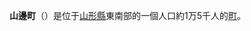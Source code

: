 {{日本町村|
自治體名=山邊|
町村=町|
圖像=[[File:Uzen-Yamabe-stn.jpg|240px]]|
圖像說明=[[羽前山邊站|羽前山邊站]]|
町村章=|
日文原名=山辺町|
平假名=やまのべまち|
羅馬字拼音=Yamanobe-machi|
都道府縣=山形縣|
支廳=|
郡=東村山郡|
編號=06301-0|
面積=61.36|
邊界未定=|
人口=15,359|
統計時間= |
自治體=[[山形市|山形市]]、[[天童市|天童市]]、[[南陽市|南陽市]]、<br />[[中山町|中山町]]、[[大江町|大江町]]、[[朝日町_(山形縣)|朝日町]]、<br />[[白鷹町|白鷹町]]|
樹=キャラボク|
花=龍膽|
鳥=|
其他象徵物= |
其他象徵= |
郵遞區號=990-0392|
所在地=東村山郡山辺町緑ヶ丘5番地|
電話號碼=23-667-1111|
外部連結= http://www.town.yamanobe.yamagata.jp/|
經度=|
緯度=|
地圖=|
註記=
}}
'''山邊町'''（{{jpn|j=山辺町|hg=やまのべまち|rm=Yamanobe machi|f=y}}）是位于[[山形縣|山形縣]]東南部的一個人口約1万5千人的[[町|町]]。
{{山形縣}}{{Authority control}}